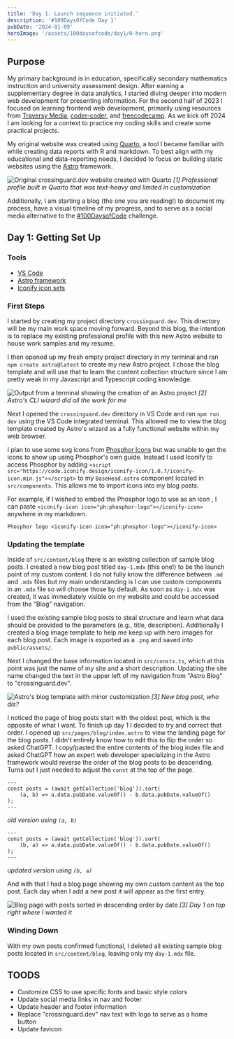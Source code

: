 ```yaml
---
title: 'Day 1: Launch sequence initiated.'
description: '#100DaysOfCode Day 1'
pubDate: '2024-01-09'
heroImage: '/assets/100daysofcode/day1/0-hero.png'
---
```


## Purpose

My primary background is in education, specifically secondary mathematics instruction and university assessment design. After earning a supplementary degree in data analytics, I started diving deeper into modern web development for presenting information. For the second half of 2023 I focused on learning frontend web development, primarily using resources from [Traversy Media](https://www.traversymedia.com/), [coder-coder](https://coder-coder.com/), and [freecodecamp](https://www.freecodecamp.org/). As we kick off 2024 I am looking for a context to practice my coding skills and create some practical projects.

My original website was created using [Quarto](https://quarto.org/), a tool I became familiar with while creating data reports with R and markdown. To best align with my educational and data-reporting needs, I decided to focus on building static websites using the [Astro](https://astro.build/) framework.

![Original crossinguard.dev website created with Quarto](/assets/100daysofcode/day1/1-original-website.png)
_[1] Professional profile built in Quarto that was text-heavy and limited in customization_

Additionally, I am starting a blog (the one you are reading!) to document my process, have a visual timeline of my progress, and to serve as a social media alternative to the [#100DaysofCode](https://www.100daysofcode.com/) challenge.

## Day 1: Getting Set Up

### Tools

- [VS Code](https://code.visualstudio.com/)
- [Astro framework](https://astro.build/)
- [Iconify icon sets](https://icon-sets.iconify.design/)

### First Steps

I started by creating my project directory `crossinguard.dev`. This directory will be my main work space moving forward. Beyond this blog, the intention is to replace my existing professional profile with this new Astro website to house work samples and my resume.

I then opened up my fresh empty project directory in my terminal and ran `npm create astro@latest` to create my new Astro project. I chose the blog template and will use that to learn the content collection structure since I am pretty weak in my Javascript and Typescript coding knowledge.

![Output from a terminal showing the creation of an Astro project](/assets/100daysofcode/day1/2-launch-sequence-initiated.png)
_[2] Astro's CLI wizard did all the work for me_

Next I opened the `crossinguard.dev` directory in VS Code and ran `npm run dev` using the VS Code integrated terminal. This allowed me to view the blog template created by Astro's wizard as a fully functional website within my web browser.

I plan to use some svg icons from [Phosphor Icons](https://phosphoricons.com/) but was unable to get the icons to show up using Phosphor's own guide. Instead I used Iconify to access Phosphor by adding `<script src="https://code.iconify.design/iconify-icon/1.0.7/iconify-icon.min.js"></script>` to my `BaseHead.astro` component located in `src/components`. This allows me to import icons into my blog posts.

For example, if I wished to embed the Phosphor logo <iconify-icon icon="ph:phosphor-logo"></iconify-icon> to use as an icon , I can paste `<iconify-icon icon="ph:phosphor-logo"></iconify-icon>` anywhere in my markdown.

```mdx
Phosphor logo <iconify-icon icon="ph:phosphor-logo"></iconify-icon>
```

### Updating the template

Inside of `src/content/blog` there is an existing collection of sample blog posts. I created a new blog post titled `day-1.mdx` (this one!) to be the launch point of my custom content. I do not fully know the difference between `.md` and `.mdx` files but my main understanding is I can use custom components in an `.mdx` file so will choose those by default. As soon as `day-1.mdx` was created, it was immediately visible on my website and could be accessed from the "Blog" navigation.

I used the existing sample blog posts to steal structure and learn what data should be provided to the parameters (e.g., title, description). Additionally I created a blog image template to help me keep up with hero images for each blog post. Each image is exported as a `.png` and saved into `public/assets/`.

Next I changed the base information located in `src/consts.ts`, which at this point was just the name of my site and a short description. Updating the site name changed the text in the upper left of my navigation from "Astro Blog" to "crossinguard.dev".

![Astro's blog template with minor customization](/assets/100daysofcode/day1/3-new-blog-post.png)
_[3] New blog post, who dis?_

I noticed the page of blog posts start with the oldest post, which is the opposite of what I want. To finish up day 1 I decided to try and correct that order. I opened up `src/pages/blog/index.astro` to view the landing page for the blog posts. I didn't entirely know how to edit this to flip the order so asked ChatGPT. I copy/pasted the entire contents of the blog index file and asked ChatGPT how an expert web developer specializing in the Astro framework would reverse the order of the blog posts to be descending. Turns out I just needed to adjust the `const` at the top of the page.

```astro
---
const posts = (await getCollection('blog')).sort(
	(a, b) => a.data.pubDate.valueOf() - b.data.pubDate.valueOf()
);
---
```

_old version using `(a, b)`_

```astro
---
const posts = (await getCollection('blog')).sort(
	(b, a) => a.data.pubDate.valueOf() - b.data.pubDate.valueOf()
);
---
```

_updated version using `(b, a)`_

And with that I had a blog page showing my own custom content as the top post. Each day when I add a new post it will appear as the first entry.

![Blog page with posts sorted in descending order by date](/assets/100daysofcode/day1/4-blog-order.png)
_[3] Day 1 on top right where I wanted it_

### Winding Down

With my own posts confirmed functional, I deleted all existing sample blog posts located in `src/content/blog`, leaving only my `day-1.mdx` file.

## TOODS

- Customize CSS to use specific fonts and basic style colors
- Update social media links in nav and footer
- Update header and footer information
- Replace "crossinguard.dev" nav text with logo to serve as a home button
- Update favicon

